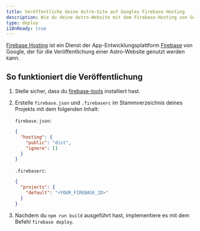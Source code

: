 ```yaml
---
title: Veröffentliche deine Astro-Site auf Googles Firebase Hosting
description: Wie du deine Astro-Website mit dem Firebase-Hosting von Google im Internet veröffentlichst.
type: deploy
i18nReady: true
---
```


[Firebase Hosting](https://firebase.google.com/products/hosting) ist ein Dienst der App-Entwicklungsplattform [Firebase](https://firebase.google.com/) von Google, der für die Veröffentlichung einer Astro-Website genutzt werden kann.

## So funktioniert die Veröffentlichung

1. Stelle sicher, dass du [firebase-tools](https://www.npmjs.com/package/firebase-tools) installiert hast.

2. Erstelle `firebase.json` und `.firebaserc` im Stammverzeichnis deines Projekts mit dem folgenden Inhalt:

   `firebase.json`:

   ```json
   {
     "hosting": {
       "public": "dist",
       "ignore": []
     }
   }
   ```

   `.firebaserc`:

   ```json
   {
     "projects": {
       "default": "<YOUR_FIREBASE_ID>"
     }
   }
   ```

3. Nachdem du `npm run build` ausgeführt hast, implementiere es mit dem Befehl `firebase deploy`.
